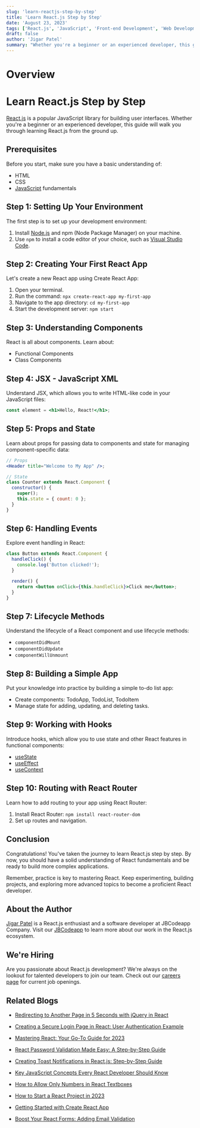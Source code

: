 ```yaml
---
slug: 'learn-reactjs-step-by-step'
title: 'Learn React.js Step by Step'
date: 'August 23, 2023'
tags: ['React.js', 'JavaScript', 'Front-end Development', 'Web Development']
draft: false
author: 'Jigar Patel'
summary: "Whether you're a beginner or an experienced developer, this guide will walk you through learning React.js from the ground up. Start with the basics and progress step by step to become a proficient React developer."
---
```


# Overview

<TOCInline toc={props.toc} exclude="Overview" toHeading={2} />

# Learn React.js Step by Step

[React.js](https://react.dev/) is a popular JavaScript library for building user interfaces. Whether you're a beginner or an experienced developer, this guide will walk you through learning React.js from the ground up.

## Prerequisites

Before you start, make sure you have a basic understanding of:

- HTML
- CSS
- [JavaScript](https://www.javascript.com/) fundamentals

## Step 1: Setting Up Your Environment

The first step is to set up your development environment:

1. Install [Node.js](https://nodejs.org/en) and npm (Node Package Manager) on your machine.
2. Use `npm` to install a code editor of your choice, such as [Visual Studio Code](https://code.visualstudio.com/).

## Step 2: Creating Your First React App

Let's create a new React app using Create React App:

1. Open your terminal.
2. Run the command: `npx create-react-app my-first-app`
3. Navigate to the app directory: `cd my-first-app`
4. Start the development server: `npm start`

## Step 3: Understanding Components

React is all about components. Learn about:

- Functional Components
- Class Components

## Step 4: JSX - JavaScript XML

Understand JSX, which allows you to write HTML-like code in your JavaScript files:

```jsx
const element = <h1>Hello, React!</h1>;
```

## Step 5: Props and State

Learn about props for passing data to components and state for managing component-specific data:

```jsx
// Props
<Header title="Welcome to My App" />;

// State
class Counter extends React.Component {
  constructor() {
    super();
    this.state = { count: 0 };
  }
}
```

## Step 6: Handling Events

Explore event handling in React:

```jsx
class Button extends React.Component {
  handleClick() {
    console.log('Button clicked!');
  }

  render() {
    return <button onClick={this.handleClick}>Click me</button>;
  }
}
```

## Step 7: Lifecycle Methods

Understand the lifecycle of a React component and use lifecycle methods:

- `componentDidMount`
- `componentDidUpdate`
- `componentWillUnmount`

## Step 8: Building a Simple App

Put your knowledge into practice by building a simple to-do list app:

- Create components: TodoApp, TodoList, TodoItem
- Manage state for adding, updating, and deleting tasks.

## Step 9: Working with Hooks

Introduce hooks, which allow you to use state and other React features in functional components:

- [useState](https://react.dev/reference/react/useState)
- [useEffect](https://legacy.reactjs.org/docs/hooks-effect.html)
- [useContext](https://react.dev/reference/react/useContext)

## Step 10: Routing with React Router

Learn how to add routing to your app using React Router:

1. Install React Router: `npm install react-router-dom`
2. Set up routes and navigation.

## Conclusion

Congratulations! You've taken the journey to learn React.js step by step. By now, you should have a solid understanding of React fundamentals and be ready to build more complex applications.

Remember, practice is key to mastering React. Keep experimenting, building projects, and exploring more advanced topics to become a proficient React developer.

## About the Author

[Jigar Patel](https://expertlaravel.com) is a React.js enthusiast and a software developer at JBCodeapp Company. Visit our [JBCodeapp](https://jbcodeapp.com) to learn more about our work in the React.js ecosystem.

## We're Hiring

Are you passionate about React.js development? We're always on the lookout for talented developers to join our team. Check out our [careers page](https://jbcodeapp.com) for current job openings.

## Related Blogs

- [Redirecting to Another Page in 5 Seconds with jQuery in React](redirecting-another-page-5-seconds-jquery-in-react)

- [Creating a Secure Login Page in React: User Authentication Example](secure-login-react-user-authentication)

- [Mastering React: Your Go-To Guide for 2023](mastering-react-2023-guide)

- [React Password Validation Made Easy: A Step-by-Step Guide](react-password-validation-step-by-step)

- [Creating Toast Notifications in React.js: Step-by-Step Guide](react-toast-notifications-step-by-step-guide)

- [Key JavaScript Concepts Every React Developer Should Know](key-javascript-concepts-for-react-developers)

- [How to Allow Only Numbers in React Textboxes](how-to-allow-only-numbers-in-react-textboxes)

- [How to Start a React Project in 2023](how-to-start-a-react-project-in-2023)

- [Getting Started with Create React App](getting-started-with-create-react-app)

- [Boost Your React Forms: Adding Email Validation](boost-your-react-forms-adding-email-validation)
